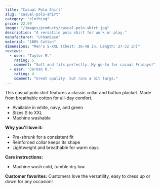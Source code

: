 ```yaml
---
title: "Casual Polo Shirt"
slug: "casual-polo-shirt"
category: "clothing"
price: 22.99
image: "/images/products/casual-polo-shirt.jpg"
description: "A versatile polo shirt for work or play."
manufacturer: "UrbanEase"
material: "100% Cotton"
dimensions: "Men's S-XXL (Chest: 36-48 in, Length: 27-32 in)"
reviews:
  - user: "Taylor M."
    rating: 5
    comment: "Soft and fits perfectly. My go-to for casual Fridays!"
  - user: "Jordan K."
    rating: 4
    comment: "Great quality, but runs a bit large."
---
```


This casual polo shirt features a classic collar and button placket. Made from breathable cotton for all-day comfort.

- Available in white, navy, and green
- Sizes S to XXL
- Machine washable

**Why you'll love it:**
- Pre-shrunk for a consistent fit
- Reinforced collar keeps its shape
- Lightweight and breathable for warm days

**Care instructions:**
- Machine wash cold, tumble dry low

**Customer favorites:**
Customers love the versatility, easy to dress up or down for any occasion!
